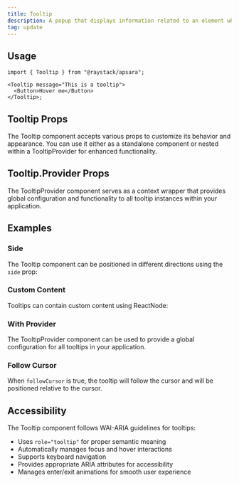 ```yaml
---
title: Tooltip
description: A popup that displays information related to an element when it receives keyboard focus or the mouse hovers over it.
tag: update
---
```



<Demo data={playground} />

## Usage

```tsx
import { Tooltip } from "@raystack/apsara";

<Tooltip message="This is a tooltip">
  <Button>Hover me</Button>
</Tooltip>;
```

## Tooltip Props

The Tooltip component accepts various props to customize its behavior and appearance. You can use it either as a standalone component or nested within a TooltipProvider for enhanced functionality.

<auto-type-table path="./props.ts" name="TooltipProps" />

## Tooltip.Provider Props

The TooltipProvider component serves as a context wrapper that provides global configuration and functionality to all tooltip instances within your application.

<auto-type-table path="./props.ts" name="TooltipProviderProps" />

## Examples

### Side

The Tooltip component can be positioned in different directions using the `side` prop:

<Demo data={sideDemo} />

### Custom Content

Tooltips can contain custom content using ReactNode:

<Demo data={customDemo} />

### With Provider

The TooltipProvider component can be used to provide a global configuration for all tooltips in your application.

<Demo data={providerDemo} />

### Follow Cursor

When `followCursor` is true, the tooltip will follow the cursor and will be positioned relative to the cursor.

<Demo data={followCursorDemo} />

## Accessibility

The Tooltip component follows WAI-ARIA guidelines for tooltips:

- Uses `role="tooltip"` for proper semantic meaning
- Automatically manages focus and hover interactions
- Supports keyboard navigation
- Provides appropriate ARIA attributes for accessibility
- Manages enter/exit animations for smooth user experience
